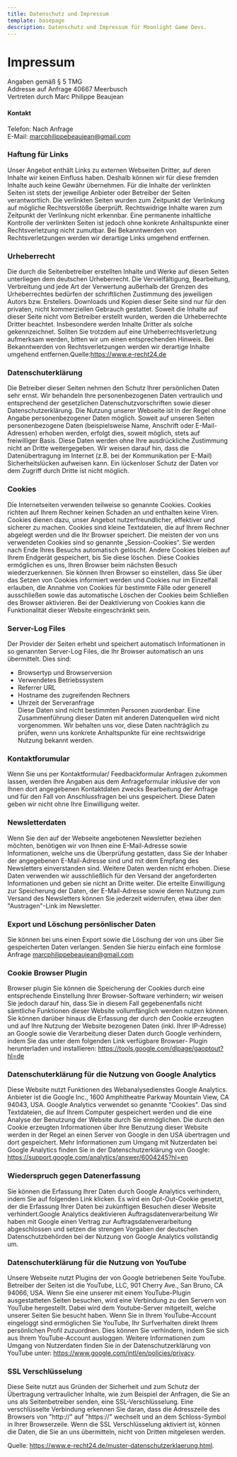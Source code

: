 ```yaml
---
title: Datenschutz und Impressum
template: basepage
description: Datenschutz und Impressum für Moonlight Game Devs.
---
```


# Impressum

Angaben gemäß § 5 TMG  
Addresse auf Anfrage
40667 Meerbusch  
Vertreten durch Marc Philippe Beaujean

#### Kontakt

Telefon: Nach Anfrage  
E-Mail: marcphilippebeaujean@gmail.com

### Haftung für Links

Unser Angebot enthält Links zu externen Webseiten Dritter, auf deren Inhalte wir keinen Einfluss haben. Deshalb können wir für diese fremden Inhalte auch keine Gewähr übernehmen. Für die Inhalte der verlinkten Seiten ist stets der jeweilige Anbieter oder Betreiber der Seiten verantwortlich. Die verlinkten Seiten wurden zum Zeitpunkt der Verlinkung auf mögliche Rechtsverstöße überprüft. Rechtswidrige Inhalte waren zum Zeitpunkt der Verlinkung nicht erkennbar. Eine permanente inhaltliche Kontrolle der verlinkten Seiten ist jedoch ohne konkrete Anhaltspunkte einer Rechtsverletzung nicht zumutbar. Bei Bekanntwerden von Rechtsverletzungen werden wir derartige Links umgehend entfernen.

### Urheberrecht

Die durch die Seitenbetreiber erstellten Inhalte und Werke auf diesen Seiten unterliegen dem deutschen Urheberrecht. Die Vervielfältigung, Bearbeitung, Verbreitung und jede Art der Verwertung außerhalb der Grenzen des Urheberrechtes bedürfen der schriftlichen Zustimmung des jeweiligen Autors bzw. Erstellers. Downloads und Kopien dieser Seite sind nur für den privaten, nicht kommerziellen Gebrauch gestattet. Soweit die Inhalte auf dieser Seite nicht vom Betreiber erstellt wurden, werden die Urheberrechte Dritter beachtet. Insbesondere werden Inhalte Dritter als solche gekennzeichnet. Sollten Sie trotzdem auf eine Urheberrechtsverletzung aufmerksam werden, bitten wir um einen entsprechenden Hinweis. Bei Bekanntwerden von Rechtsverletzungen werden wir derartige Inhalte umgehend entfernen.Quelle:https://www.e-recht24.de

### Datenschuterklärung

Die Betreiber dieser Seiten nehmen den Schutz Ihrer persönlichen Daten sehr ernst. Wir behandeln Ihre personenbezogenen Daten vertraulich und entsprechend der gesetzlichen Datenschutzvorschriften sowie dieser Datenschutzerklärung. Die Nutzung unserer Webseite ist in der Regel ohne Angabe personenbezogener Daten möglich. Soweit auf unseren Seiten personenbezogene Daten (beispielsweise Name, Anschrift oder E-Mail-Adressen) erhoben werden, erfolgt dies, soweit möglich, stets auf freiwilliger Basis. Diese Daten werden ohne Ihre ausdrückliche Zustimmung nicht an Dritte weitergegeben. Wir weisen darauf hin, dass die Datenübertragung im Internet (z.B. bei der Kommunikation per E-Mail) Sicherheitslücken aufweisen kann. Ein lückenloser Schutz der Daten vor dem Zugriff durch Dritte ist nicht möglich.

### Cookies

Die Internetseiten verwenden teilweise so genannte Cookies. Cookies richten auf Ihrem Rechner keinen Schaden an und enthalten keine Viren. Cookies dienen dazu, unser Angebot nutzerfreundlicher, effektiver und sicherer zu machen. Cookies sind kleine Textdateien, die auf Ihrem Rechner abgelegt werden und die Ihr Browser speichert. Die meisten der von uns verwendeten Cookies sind so genannte „Session-Cookies“. Sie werden nach Ende Ihres Besuchs automatisch gelöscht. Andere Cookies bleiben auf Ihrem Endgerät gespeichert, bis Sie diese löschen. Diese Cookies ermöglichen es uns, Ihren Browser beim nächsten Besuch wiederzuerkennen. Sie können Ihren Browser so einstellen, dass Sie über das Setzen von Cookies informiert werden und Cookies nur im Einzelfall erlauben, die Annahme von Cookies für bestimmte Fälle oder generell ausschließen sowie das automatische Löschen der Cookies beim Schließen des Browser aktivieren. Bei der Deaktivierung von Cookies kann die Funktionalität dieser Website eingeschränkt sein.

### Server-Log Files

Der Provider der Seiten erhebt und speichert automatisch Informationen in so genannten Server-Log Files, die Ihr Browser automatisch an uns übermittelt. Dies sind:

-   Browsertyp und Browserversion
-   Verwendetes Betriebssystem
-   Referrer URL
-   Hostname des zugreifenden Rechners
-   Uhrzeit der Serveranfrage  
    Diese Daten sind nicht bestimmten Personen zuordenbar. Eine Zusammenführung dieser Daten mit anderen Datenquellen wird nicht vorgenommen. Wir behalten uns vor, diese Daten nachträglich zu prüfen, wenn uns konkrete Anhaltspunkte für eine rechtswidrige Nutzung bekannt werden.

### Kontaktforumular

Wenn Sie uns per Kontaktformular/ Feedbackformular Anfragen zukommen lassen, werden Ihre Angaben aus dem Anfrageformular inklusive der von Ihnen dort angegebenen Kontaktdaten zwecks Bearbeitung der Anfrage und für den Fall von Anschlussfragen bei uns gespeichert. Diese Daten geben wir nicht ohne Ihre Einwilligung weiter.

### Newsletterdaten

Wenn Sie den auf der Webseite angebotenen Newsletter beziehen möchten, benötigen wir von Ihnen eine E-Mail-Adresse sowie Informationen, welche uns die Überprüfung gestatten, dass Sie der Inhaber der angegebenen E-Mail-Adresse sind und mit dem Empfang des Newsletters einverstanden sind. Weitere Daten werden nicht erhoben. Diese Daten verwenden wir ausschließlich für den Versand der angeforderten Informationen und geben sie nicht an Dritte weiter. Die erteilte Einwilligung zur Speicherung der Daten, der E-Mail-Adresse sowie deren Nutzung zum Versand des Newsletters können Sie jederzeit widerrufen, etwa über den "Austragen"-Link im Newsletter.

### Export und Löschung persönlischer Daten

Sie können bei uns einen Export sowie die Löschung der von uns über Sie gespeicherten Daten verlangen. Senden Sie hierzu einfach eine formlose Anfrage marcphilippebeaujean@gmail.com

### Cookie Browser Plugin

Browser plugin Sie können die Speicherung der Cookies durch eine entsprechende Einstellung Ihrer Browser-Software verhindern; wir weisen Sie jedoch darauf hin, dass Sie in diesem Fall gegebenenfalls nicht sämtliche Funktionen dieser Website vollumfänglich werden nutzen können. Sie können darüber hinaus die Erfassung der durch den Cookie erzeugten und auf Ihre Nutzung der Website bezogenen Daten (inkl. Ihrer IP-Adresse) an Google sowie die Verarbeitung dieser Daten durch Google verhindern, indem Sie das unter dem folgenden Link verfügbare Browser- Plugin herunterladen und installieren: https://tools.google.com/dlpage/gaoptout?hl=de

### Datenschuterklärung für die Nutzung von Google Analytics

Diese Website nutzt Funktionen des Webanalysedienstes Google Analytics. Anbieter ist die Google Inc., 1600 Amphitheatre Parkway Mountain View, CA 94043, USA. Google Analytics verwendet so genannte "Cookies". Das sind Textdateien, die auf Ihrem Computer gespeichert werden und die eine Analyse der Benutzung der Website durch Sie ermöglichen. Die durch den Cookie erzeugten Informationen über Ihre Benutzung dieser Website werden in der Regel an einen Server von Google in den USA übertragen und dort gespeichert. Mehr Informationen zum Umgang mit Nutzerdaten bei Google Analytics finden Sie in der Datenschutzerklärung von Google: https://support.google.com/analytics/answer/6004245?hl=en

### Wiederspruch gegen Datenerfassung

Sie können die Erfassung Ihrer Daten durch Google Analytics verhindern, indem Sie auf folgenden Link klicken. Es wird ein Opt-Out-Cookie gesetzt, der die Erfassung Ihrer Daten bei zukünftigen Besuchen dieser Website verhindert.Google Analytics deaktivieren
Auftragsdatenverarbeitung
Wir haben mit Google einen Vertrag zur Auftragsdatenverarbeitung abgeschlossen und setzen die strengen Vorgaben der deutschen Datenschutzbehörden bei der Nutzung von Google Analytics vollständig um.

### Datenschuterklärung für die Nutzung von YouTube

Unsere Webseite nutzt Plugins der von Google betriebenen Seite YouTube. Betreiber der Seiten ist die YouTube, LLC, 901 Cherry Ave., San Bruno, CA 94066, USA. Wenn Sie eine unserer mit einem YouTube-Plugin ausgestatteten Seiten besuchen, wird eine Verbindung zu den Servern von YouTube hergestellt. Dabei wird dem Youtube-Server mitgeteilt, welche unserer Seiten Sie besucht haben. Wenn Sie in Ihrem YouTube-Account eingeloggt sind ermöglichen Sie YouTube, Ihr Surfverhalten direkt Ihrem persönlichen Profil zuzuordnen. Dies können Sie verhindern, indem Sie sich aus Ihrem YouTube-Account ausloggen. Weitere Informationen zum Umgang von Nutzerdaten finden Sie in der Datenschutzerklärung von YouTube unter: https://www.google.com/intl/en/policies/privacy.

### SSL Verschlüsselung

Diese Seite nutzt aus Gründen der Sicherheit und zum Schutz der Übertragung vertraulicher Inhalte, wie zum Beispiel der Anfragen, die Sie an uns als Seitenbetreiber senden, eine SSL-Verschlüsselung. Eine verschlüsselte Verbindung erkennen Sie daran, dass die Adresszeile des Browsers von "http://" auf "https://" wechselt und an dem Schloss-Symbol in Ihrer Browserzeile. Wenn die SSL Verschlüsselung aktiviert ist, können die Daten, die Sie an uns übermitteln, nicht von Dritten mitgelesen werden.

Quelle: https://www.e-recht24.de/muster-datenschutzerklaerung.html.
